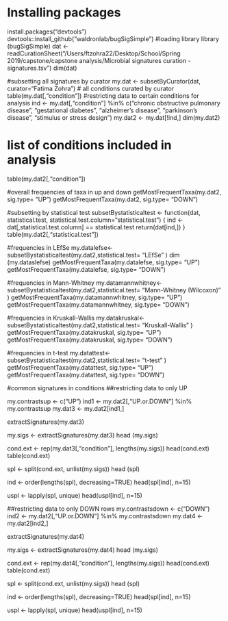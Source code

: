 # Installing packages
install.packages("devtools")
devtools::install_github("waldronlab/bugSigSimple")
#loading library
library (bugSigSimple)
dat <- readCurationSheet("/Users/ftzohra22/Desktop/School/Spring 2019/capstone/capstone analysis/Microbial signatures curation - signatures.tsv")
dim(dat)

#subsetting all signatures by curator
my.dat <- subsetByCurator(dat, curator="Fatima Zohra")
# all conditions curated by curator
table(my.dat[,"condition"])
#restricting data to certain conditions for analysis
ind <- my.dat[,"condition"] %in% c("chronic obstructive pulmonary disease", "gestational diabetes", "alzheimer's disease", "parkinson's disease", "stimulus or stress design")
my.dat2 <- my.dat[!ind,]
dim(my.dat2)

# list of conditions included in analysis 
table(my.dat2[,"condition"])

#overall frequencies of taxa in up and down
getMostFrequentTaxa(my.dat2, sig.type= "UP")
getMostFrequentTaxa(my.dat2, sig.type= "DOWN")

#subsetting by statistical test
subsetBystatisticaltest <- function(dat, statistical.test, statistical.test.column="statistical.test")
{
  ind <- dat[,statistical.test.column] == statistical.test
  return(dat[ind,])
}
table(my.dat2[,"statistical.test"])

#frequencies in LEfSe 
my.datalefse<- subsetBystatisticaltest(my.dat2,statistical.test= "LEfSe" )
dim (my.dataslefse)
getMostFrequentTaxa(my.datalefse, sig.type= "UP")
getMostFrequentTaxa(my.datalefse, sig.type= "DOWN")

#frequencies in Mann-Whitney
my.datamannwhitney<- subsetBystatisticaltest(my.dat2,statistical.test= "Mann-Whitney (Wilcoxon)" )
getMostFrequentTaxa(my.datamannwhitney, sig.type= "UP")
getMostFrequentTaxa(my.datamannwhitney, sig.type= "DOWN")

#frequencies in Kruskall-Wallis
my.datakruskal<- subsetBystatisticaltest(my.dat2,statistical.test= "Kruskall-Wallis" )
getMostFrequentTaxa(my.datakruskal, sig.type= "UP")
getMostFrequentTaxa(my.datakruskal, sig.type= "DOWN")

#frequencies in t-test
my.datattest<- subsetBystatisticaltest(my.dat2,statistical.test= "t-test" )
getMostFrequentTaxa(my.datattest, sig.type= "UP")
getMostFrequentTaxa(my.datattest, sig.type= "DOWN")

#common signatures in conditions
##restricting data to only UP

my.contrastsup <- c("UP")
ind1 <- my.dat2[,"UP.or.DOWN"] %in% my.contrastsup
my.dat3 <- my.dat2[ind1,]

  
extractSignatures(my.dat3)

my.sigs <- extractSignatures(my.dat3)
head (my.sigs)


cond.ext <- rep(my.dat3[,"condition"], lengths(my.sigs))
head(cond.ext)
table(cond.ext)

spl <- split(cond.ext, unlist(my.sigs))
head (spl)

ind <- order(lengths(spl), decreasing=TRUE)
head(spl[ind], n=15)

uspl <- lapply(spl, unique)
head(uspl[ind], n=15)

##restricting data to only DOWN rows
my.contrastsdown <- c("DOWN")
ind2 <- my.dat2[,"UP.or.DOWN"] %in% my.contrastsdown
my.dat4 <- my.dat2[ind2,]


extractSignatures(my.dat4)

my.sigs <- extractSignatures(my.dat4)
head (my.sigs)


cond.ext <- rep(my.dat4[,"condition"], lengths(my.sigs))
head(cond.ext)
table(cond.ext)

spl <- split(cond.ext, unlist(my.sigs))
head (spl)

ind <- order(lengths(spl), decreasing=TRUE)
head(spl[ind], n=15)

uspl <- lapply(spl, unique)
head(uspl[ind], n=15)






